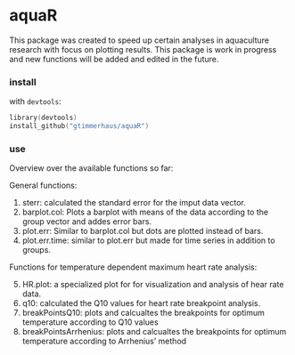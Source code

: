 aquaR
=================
This package was created to speed up certain analyses in aquaculture research with focus on plotting results. This package is work in progress and new functions will be added and edited in the future.

### install
with `devtools`:
```S
library(devtools)
install_github("gtimmerhaus/aquaR")
```
### use
Overview over the available functions so far:

General functions:

1. sterr: calculated the standard error for the imput data vector.
2. barplot.col: Plots a barplot with means of the data according to the group vector and addes error bars.
3. plot.err: Similar to barplot.col but dots are plotted instead of bars.
4. plot.err.time: similar to plot.err but made for time series in addition to groups.


Functions for temperature dependent maximum heart rate analysis:

5. HR.plot: a specialized plot for for visualization and analysis of hear rate data.
6. q10: calculated the Q10 values for heart rate breakpoint analysis.
7. breakPointsQ10: plots and calcualtes the breakpoints for optimum temperature according to Q10 values
8. breakPointsArrhenius: plots and calcualtes the breakpoints for optimum temperature according to Arrhenius' method 

